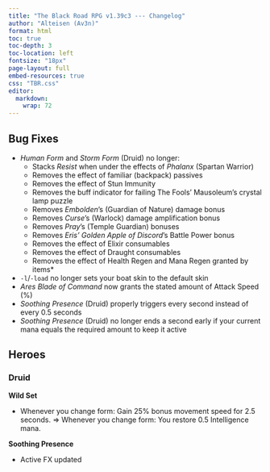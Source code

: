 ```yaml
---
title: "The Black Road RPG v1.39c3 --- Changelog"
author: "Alteisen (Av3n)"
format: html
toc: true
toc-depth: 3
toc-location: left
fontsize: "18px"
page-layout: full
embed-resources: true
css: "TBR.css"
editor: 
  markdown: 
    wrap: 72
---
```


## Bug Fixes

-   *Human Form* and *Storm Form* (Druid) no longer:
    -   Stacks *Resist* when under the effects of *Phalanx* (Spartan
        Warrior)
    -   Removes the effect of familiar (backpack) passives
    -   Removes the effect of Stun Immunity
    -   Removes the buff indicator for failing The Fools' Mausoleum's
        crystal lamp puzzle
    -   Removes *Embolden*'s (Guardian of Nature) damage bonus
    -   Removes *Curse*'s (Warlock) damage amplification bonus
    -   Removes *Pray*'s (Temple Guardian) bonuses
    -   Removes *Eris' Golden Apple of Discord*'s Battle Power bonus
    -   Removes the effect of Elixir consumables
    -   Removes the effect of Draught consumables
    -   Removes the effect of Health Regen and Mana Regen granted by
        items\*
-   `-l`/`-load` no longer sets your boat skin to the default skin
-   *Ares Blade of Command* now grants the stated amount of Attack Speed
    (%)
-   *Soothing Presence* (Druid) properly triggers every second instead
    of every 0.5 seconds
-   *Soothing Presence* (Druid) no longer ends a second early if your
    current mana equals the required amount to keep it active

## Heroes

### Druid

**Wild Set**

-   Whenever you change form: Gain 25% bonus movement speed for 2.5
    seconds. ⇒ Whenever you change form: You restore 0.5 Intelligence
    mana.

**Soothing Presence**

-   Active FX updated

